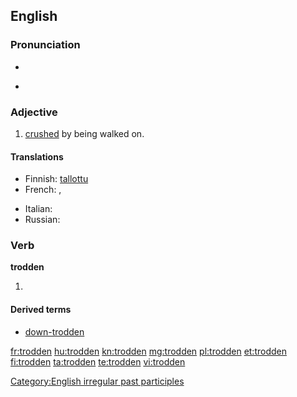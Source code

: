 ==English==

===Pronunciation===
* {{IPA|/ˈtɻɔdən/}}
* {{audio|En-us-trodden.ogg|Audio (US)}}
*: {{rhymes|ɒdən}}

===Adjective===
{{en-adj}}

# [[crushed]] by being walked on.

====Translations====
{{trans-top|crushed by being walked on}}
* Finnish: [[tallottu]]
* French: {{t|fr|écrasé|m}}, {{t|fr|écrasée|f}}
{{trans-mid}}
* Italian: {{t-|it|calpestato}}
* Russian: {{t|ru|раздавлен}}
{{trans-bottom}}

===Verb===
'''trodden'''

# {{past participle of|[[tread]]}}

====Derived terms====
* [[down-trodden]]

[[Category:English irregular past participles]]

[[fr:trodden]]
[[hu:trodden]]
[[kn:trodden]]
[[mg:trodden]]
[[pl:trodden]]
[[et:trodden]]
[[fi:trodden]]
[[ta:trodden]]
[[te:trodden]]
[[vi:trodden]]